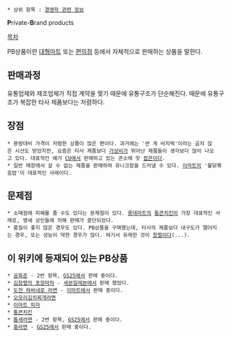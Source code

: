  * 상위 항목 : [[경영학 관련 정보]]

'''P'''rivate-'''B'''rand products

[[목차]]

PB상품이란 [[대형마트]] 또는 [[편의점]] 등에서 자체적으로 판매하는 상품을 말한다.

== 판매과정 ==
유통업체와 제조업체가 직접 계약을 맺기 때문에 유통구조가 단순해진다. 때문에 유통구조가 복잡한 타사 제품보다는 저렴하다.

== 장점 ==
 * 용량대비 가격이 저렴한 상품이 많은 편이다. 과거에는 '싼 게 비지떡'이라는 곱지 않은 시선도 받았지만, 요즘은 타사 제품보다 [[가성비]]가 뛰어난 제품들이 생각보다 많이 나오고 있다. 대표적인 예가 [[CU]]에서 판매하고 있는 콘소메 맛 [[팝콘]]이다. 
 * 일반 매장에서 살 수 없는 제품을 판매하여 유니크함을 드러낼 수 있다. [[이마트]]의 '불닭볶음밥'이 대표적인 사례이다. 

== 문제점 ==
 * 소매점에 피해를 줄 수도 있다는 문제점이 있다. [[롯데마트]]의 [[통큰치킨]]이 가장 대표적인 사례로, 영세 상인들에 의해 판매가 중단되었다.
 * 품질이 좋지 않은 경우도 있다. PB상품을 구매했는데, 타사의 제품보다 내구도가 떨어지는 경우, 또는 성능이 약한 경우가 많다. 여기서 유래한 것이 [[창렬]]이다(...).

== 이 위키에 등재되어 있는 PB상품 ==
 * [[공화춘]] - 2번 항목, [[GS25]]에서 판매 중이다.
 * [[창렬|김창렬의 포장마차]] - [[세븐일레븐]]에서 판매 했었다.
 * [[도전 하바네로 라면]] - [[이마트]]에서 판매 중이다.
 * [[오모리김치찌개라면]]
 * [[이마트 피자]]
 * [[통큰치킨]]
 * [[틈새라면]] - 2번 항목, [[GS25]]에서 판매 중이다.
 * [[홍라면]] - [[GS25]]에서 판매 중이다.
